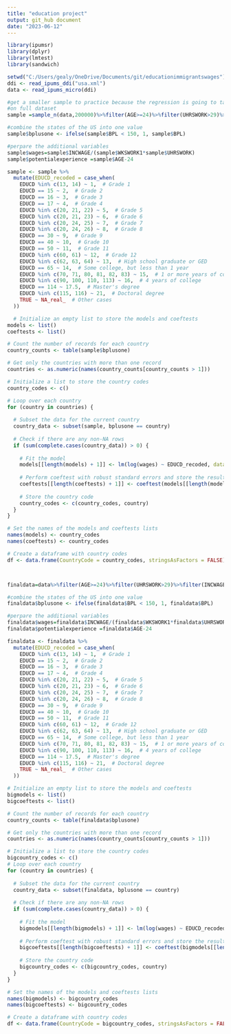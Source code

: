 ```yaml
---
title: "education project"
output: git_hub document 
date: "2023-06-12"
---
```

```r
library(ipumsr)
library(dplyr)
library(lmtest)
library(sandwich)

```
```r
setwd("C:/Users/gealy/OneDrive/Documents/git/educationimmigrantswages")
ddi <- read_ipums_ddi("usa.xml")
data <- read_ipums_micro(ddi)
```
```r
#get a smaller sample to practice because the regression is going to take longer 
#on full dataset
sample =sample_n(data,200000)%>%filter(AGE>=24)%>%filter(UHRSWORK>29)%>%filter(INCWAGE>0)%>%filter(WKSWORK1>30)
```
```r
#combine the states of the US into one value 
sample$bplusone <- ifelse(sample$BPL < 150, 1, sample$BPL)

```
```r
#perpare the additional variables 
sample$wages=sample$INCWAGE/(sample$WKSWORK1*sample$UHRSWORK)
sample$potentialexperience =sample$AGE-24
```
```r

sample <- sample %>% 
  mutate(EDUCD_recoded = case_when(
    EDUCD %in% c(13, 14) ~ 1,  # Grade 1
    EDUCD == 15 ~ 2,  # Grade 2
    EDUCD == 16 ~ 3,  # Grade 3
    EDUCD == 17 ~ 4,  # Grade 4
    EDUCD %in% c(20, 21, 22) ~ 5,  # Grade 5
    EDUCD %in% c(20, 21, 23) ~ 6,  # Grade 6
    EDUCD %in% c(20, 24, 25) ~ 7,  # Grade 7
    EDUCD %in% c(20, 24, 26) ~ 8,  # Grade 8
    EDUCD == 30 ~ 9,  # Grade 9
    EDUCD == 40 ~ 10,  # Grade 10
    EDUCD == 50 ~ 11,  # Grade 11
    EDUCD %in% c(60, 61) ~ 12,  # Grade 12
    EDUCD %in% c(62, 63, 64) ~ 13,  # High school graduate or GED
    EDUCD == 65 ~ 14,  # Some college, but less than 1 year
    EDUCD %in% c(70, 71, 80, 81, 82, 83) ~ 15,  # 1 or more years of college, no degree
    EDUCD %in% c(90, 100, 110, 113) ~ 16,  # 4 years of college
    EDUCD == 114 ~ 17.5,  # Master's degree
    EDUCD %in% c(115, 116) ~ 21,  # Doctoral degree
    TRUE ~ NA_real_  # Other cases
  ))


```

```r

  # Initialize an empty list to store the models and coeftests
models <- list()
coeftests <- list()

# Count the number of records for each country
country_counts <- table(sample$bplusone)

# Get only the countries with more than one record
countries <- as.numeric(names(country_counts[country_counts > 1]))

# Initialize a list to store the country codes
country_codes <- c()

# Loop over each country
for (country in countries) {
  
  # Subset the data for the current country
  country_data <- subset(sample, bplusone == country)
  
  # Check if there are any non-NA rows
  if (sum(complete.cases(country_data)) > 0) {
    
    # Fit the model
    models[[length(models) + 1]] <- lm(log(wages) ~ EDUCD_recoded, data = country_data)
    
    # Perform coeftest with robust standard errors and store the result
    coeftests[[length(coeftests) + 1]] <- coeftest(models[[length(models)]], vcov = vcovHC(models[[length(models)]], type = "HC1"))
    
    # Store the country code
    country_codes <- c(country_codes, country)
  }
}

# Set the names of the models and coeftests lists
names(models) <- country_codes
names(coeftests) <- country_codes

# Create a dataframe with country codes
df <- data.frame(CountryCode = country_codes, stringsAsFactors = FALSE)




```
```r
finaldata=data%>%filter(AGE>=24)%>%filter(UHRSWORK>29)%>%filter(INCWAGE>0)%>%filter(WKSWORK1>30)
```
```r
#combine the states of the US into one value 
finaldata$bplusone <- ifelse(finaldata$BPL < 150, 1, finaldata$BPL)
```
```r
#perpare the additional variables 
finaldata$wages=finaldata$INCWAGE/(finaldata$WKSWORK1*finaldata$UHRSWORK)
finaldata$potentialexperience =finaldata$AGE-24
```
```r

finaldata <- finaldata %>% 
  mutate(EDUCD_recoded = case_when(
    EDUCD %in% c(13, 14) ~ 1,  # Grade 1
    EDUCD == 15 ~ 2,  # Grade 2
    EDUCD == 16 ~ 3,  # Grade 3
    EDUCD == 17 ~ 4,  # Grade 4
    EDUCD %in% c(20, 21, 22) ~ 5,  # Grade 5
    EDUCD %in% c(20, 21, 23) ~ 6,  # Grade 6
    EDUCD %in% c(20, 24, 25) ~ 7,  # Grade 7
    EDUCD %in% c(20, 24, 26) ~ 8,  # Grade 8
    EDUCD == 30 ~ 9,  # Grade 9
    EDUCD == 40 ~ 10,  # Grade 10
    EDUCD == 50 ~ 11,  # Grade 11
    EDUCD %in% c(60, 61) ~ 12,  # Grade 12
    EDUCD %in% c(62, 63, 64) ~ 13,  # High school graduate or GED
    EDUCD == 65 ~ 14,  # Some college, but less than 1 year
    EDUCD %in% c(70, 71, 80, 81, 82, 83) ~ 15,  # 1 or more years of college, no degree
    EDUCD %in% c(90, 100, 110, 113) ~ 16,  # 4 years of college
    EDUCD == 114 ~ 17.5,  # Master's degree
    EDUCD %in% c(115, 116) ~ 21,  # Doctoral degree
    TRUE ~ NA_real_  # Other cases
  ))

```
```r

# Initialize an empty list to store the models and coeftests
bigmodels <- list()
bigcoeftests <- list()

# Count the number of records for each country
country_counts <- table(finaldata$bplusone)

# Get only the countries with more than one record
countries <- as.numeric(names(country_counts[country_counts > 1]))

# Initialize a list to store the country codes
bigcountry_codes <- c()
# Loop over each country
for (country in countries) {
  
  # Subset the data for the current country
  country_data <- subset(finaldata, bplusone == country)
  
  # Check if there are any non-NA rows
  if (sum(complete.cases(country_data)) > 0) {
    
    # Fit the model
    bigmodels[[length(bigmodels) + 1]] <- lm(log(wages) ~ EDUCD_recoded, data = country_data)
    
    # Perform coeftest with robust standard errors and store the result
    bigcoeftests[[length(bigcoeftests) + 1]] <- coeftest(bigmodels[[length(bigmodels)]], vcov = vcovHC(bigmodels[[length(bigmodels)]], type = "HC1"))
    
    # Store the country code
    bigcountry_codes <- c(bigcountry_codes, country)
  }
}

# Set the names of the models and coeftests lists
names(bigmodels) <- bigcountry_codes
names(bigcoeftests) <- bigcountry_codes

# Create a dataframe with country codes
df <- data.frame(CountryCode = bigcountry_codes, stringsAsFactors = FALSE)



```











